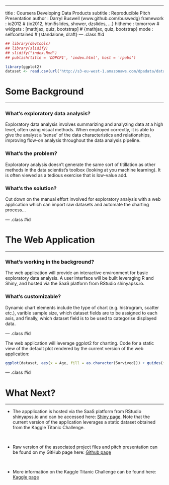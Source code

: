 ---
title       : Coursera Developing Data Products
subtitle    : Reproducible Pitch Presentation
author      : Darryl Buswell (www.github.com/buswedg)
framework   : io2012                        # {io2012, html5slides, shower, dzslides, ...}
hitheme     : tomorrow                      #
widgets     : [mathjax, quiz, bootstrap]    # {mathjax, quiz, bootstrap}
mode        : selfcontained                 # {standalone, draft}
--- .class #id

```r
## library(devtools)
## library(slidify)
## slidify("index.Rmd")
## publish(title = 'DDPCP1', 'index.html', host = 'rpubs')

library(ggplot2)
dataset <- read.csv(url("http://s3-eu-west-1.amazonaws.com/dpadata/dataScience/train.csv"))
```

# Some Background
___

### What's exploratory data analysis?

Exploratory data analysis involves summarizing and analyzing data at a high level, often using visual methods. When employed correctly, it is able to give the analyst a 'sense' of the data characteristics and relationships, improving flow-on analysis throughout the data analysis pipeline.</p>

### What's the problem?

Exploratory analysis doesn't generate the same sort of titillation as other methods in the data scientist's toolbox (looking at you machine learning). It is often viewed as a tedious exercise that is low-value add.

### What's the solution?

Cut down on the manual effort involved for exploratory analysis with a web application which can import raw datasets and automate the charting process...

--- .class #id

# The Web Application
___

### What's working in the background?

The web application will provide an interactive environment for basic exploratory data analysis. A user interface will be built leveraging R and Shiny, and hosted via the SaaS platform from RStudio shinyapss.io.

### What's customizable?

Dynamic chart elements include the type of chart (e.g. histrogram, scatter etc.), varible sample size, which dataset fields are to be assigned to each axis, and finally, which dataset field is to be used to categorise displayed data.

--- .class #id

The web application will leverage ggplot2 for charting. Code for a static view of the default plot rendered by the current version of the web application:

```r
ggplot(dataset, aes(x = Age, fill = as.character(Survived))) + guides(fill = FALSE) + geom_histogram()
```

--- .class #id

# What Next?
___

* The appplication is hosted via the SaaS platform from RStudio shinyapss.io and can be accessed here: [Shiny page](https://buswedg.shinyapps.io/DDPCP1). Note that the current version of the application leverages a static dataset obtained from the Kaggle Titanic Challenge.

<br>

* Raw version of the associated project files and pitch presentation can be found on my GitHub page here: [Github page](http://www.github.com/buswedg)

<br>

* More information on the Kaggle Titanic Challenge can be found here: [Kaggle page](https://www.kaggle.com/c/titanic)
